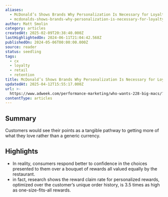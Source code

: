 ```yaml
---
aliases:
  - McDonald’s Shows Brands Why Personalization Is Necessary for Loyalty Points
  - mcdonalds-shows-brands-why-personalization-is-necessary-for-loyalty-points
author: Matt Smolin
category: articles
createdAt: 2025-02-09T20:38:40.000Z
lastHighlightedOn: 2024-06-11T21:04:42.568Z
publishedOn: 2024-05-06T00:00:00.000Z
source: reader
status: seedling
tags:
  - cx
  - loyalty
  - retail
  - retention
title: McDonald’s Shows Brands Why Personalization Is Necessary for Loyalty Points
updatedAt: 2025-04-12T15:55:17.000Z
url: >-
  https://www.adweek.com/performance-marketing/who-wants-228-big-macs/?utm_source=postup&utm_medium=email&utm_campaign=Adweek_Daily_Newsletter_240507054624&recip_id=2165214&lyt_id=2165214
contentType: articles
---
```

## Summary

Customers would see their points as a tangible pathway to getting more of what they love rather than a generic currency.

## Highlights

- In reality, consumers respond better to confidence in the choices presented to them over a bouquet of rewards all valued equally by the restaurant.
- in fact, research shows the reward claim rate for personalized rewards, optimized over the customer’s unique order history, is 3.5 times as high as one-size-fits-all rewards.
